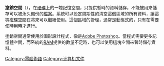 '''塗銷空間'''（{{lang-en|Scratch space}}），在[[硬碟|硬碟]]上的一塊記憶空間，只提供暫時的資料儲存，不能被用來儲存可以被永久備份的[[檔案|檔案]]。系統可以設定周期性的清空這個區域的所有資料，讓這塊磁碟空間在將來可以繼續使用。這個區域的管理，通常是動態式的，只有在需要使時用時才進行。

塗銷空間通常使用於圖形設計程式，像是[[Adobe_Photoshop|Adobe Photoshop]]。當程式需要更多記憶體空間，而系統的[[隨機存取記憶體|RAM]]提供的數量不足時，也可以使用這塊空間來暫時儲存資料。

[[Category:電腦術語|Category:電腦術語]]
[[Category:计算机文件|Category:计算机文件]]